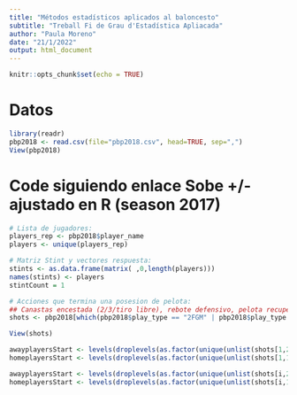 ```yaml
---
title: "Métodos estadísticos aplicados al baloncesto"
subtitle: "Treball Fi de Grau d'Estadística Apliacada"
author: "Paula Moreno"
date: "21/1/2022"
output: html_document
---
```


```r
knitr::opts_chunk$set(echo = TRUE)
```

# Datos
```r
library(readr)
pbp2018 <- read.csv(file="pbp2018.csv", head=TRUE, sep=",")
View(pbp2018)
```

# Code siguiendo enlace Sobe +/- ajustado en R (season 2017)
```r
# Lista de jugadores:
players_rep <- pbp2018$player_name
players <- unique(players_rep)

# Matriz Stint y vectores respuesta:
stints <- as.data.frame(matrix( ,0,length(players)))
names(stints) <- players
stintCount = 1

# Acciones que termina una posesion de pelota:
## Canastas encestada (2/3/tiro libre), rebote defensivo, pelota recuperada
shots <- pbp2018[which(pbp2018$play_type == "2FGM" | pbp2018$play_type == "3FGM" | pbp2018$play_type == "FTM" | pbp2018$play_type == "DRB" | pbp2018$play_type == "TOV"),]

View(shots)

awayplayersStart <- levels(droplevels(as.factor(unique(unlist(shots[1,24:28])))))
homeplayersStart <- levels(droplevels(as.factor(unique(unlist(shots[1,19:23])))))

awayplayersStart <- levels(droplevels(as.factor(unique(unlist(shots[i,24:28])))))
homeplayersStart <- levels(droplevels(as.factor(unique(unlist(shots[i,19:23])))))
```

